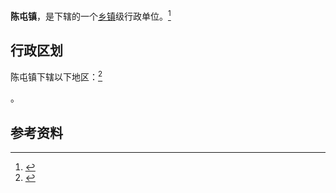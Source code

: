 {{中国乡级行政区|21/08/81/123/000}}

'''陈屯镇'''，是{{PRC admin/fullname|21/08/81/123/000|3}}下辖的一个[[乡镇|乡镇]]级行政单位。<ref>{{PRC admin/ref sgc|{{PRC admin/parent|21/08/81/123/000}}}}</ref>

== 行政区划 ==

陈屯镇下辖以下地区：<ref>{{PRC admin/ref sgc|21/08/81/123/000}}</ref>

{{PRC admin/children|21/08/81/123/000}}。

== 参考资料 ==

{{reflist}}

{{行政区划小作品}}
{{PRC admin/navcat|21/08/81/123/000}}
